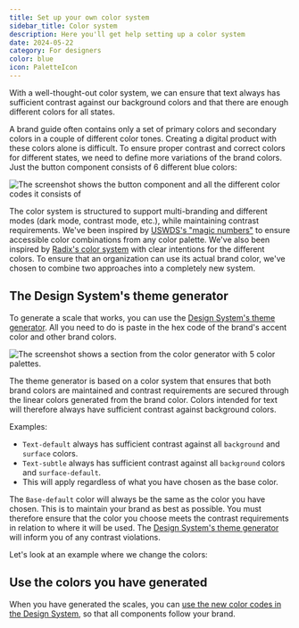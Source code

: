 ```yaml
---
title: Set up your own color system
sidebar_title: Color system
description: Here you'll get help setting up a color system
date: 2024-05-22
category: For designers
color: blue
icon: PaletteIcon
---
```


With a well-thought-out color system, we can ensure that text always has sufficient contrast against our background colors and that there are enough different colors for all states.

A brand guide often contains only a set of primary colors and secondary colors in a couple of different color tones. Creating a digital product with these colors alone is difficult. To ensure proper contrast and correct colors for different states, we need to define more variations of the brand colors. Just the button component consists of 6 different blue colors:

<Image
  src="/img/button-colors.png"
  alt="The screenshot shows the button component and all the different color codes it consists of"
  boxShadow={false}
  caption="As you can see in the example, we need 6 different color variations just for the Button component."
/>

The color system is structured to support multi-branding and different modes (dark mode, contrast mode, etc.), while maintaining contrast requirements. We've been inspired by [USWDS's "magic numbers"](https://designsystem.digital.gov/design-tokens/color/overview/) to ensure accessible color combinations from any color palette. We've also been inspired by [Radix's color system](https://www.radix-ui.com/colors) with clear intentions for the different colors. To ensure that an organization can use its actual brand color, we've chosen to combine two approaches into a completely new system.

## The Design System's theme generator

To generate a scale that works, you can use the [Design System's theme generator](https://theme.designsystemet.no). All you need to do is paste in the hex code of the brand's accent color and other brand colors.

<Image
  src="/img/fargesystem.png"
  alt="The screenshot shows a section from the color generator with 5 color palettes."
  boxShadow={false}
  caption="The color system uses the brand color to generate multiple color variants, ensuring good contrast between text and background colors."
/>

The theme generator is based on a color system that ensures that both brand colors are maintained and contrast requirements are secured through the linear colors generated from the brand color. Colors intended for text will therefore always have sufficient contrast against background colors.

Examples:

- `Text-default` always has sufficient contrast against all `background` and `surface` colors.
- `Text-subtle` always has sufficient contrast against all `background` colors and `surface-default`.
- This will apply regardless of what you have chosen as the base color.

The `Base-default` color will always be the same as the color you have chosen. This is to maintain your brand as best as possible. You must therefore ensure that the color you choose meets the contrast requirements in relation to where it will be used. The [Design System's theme generator](https://theme.designsystemet.no) will inform you of any contrast violations.

Let's look at an example where we change the colors:

<ResponsiveIframe
  src="/img/theme-generator.mp4"
  title="Screen recording from the prototype. The video shows the user changing a color and the components being affected immediately."
  frameBorder="0"
  allow="autoplay; fullscreen; picture-in-picture"
  allowFullScreen
  aspectRatio="16-9"
/>

## Use the colors you have generated

When you have generated the scales, you can [use the new color codes in the Design System](/grunnleggende/for-designers/custom-theme), so that all components follow your brand.
